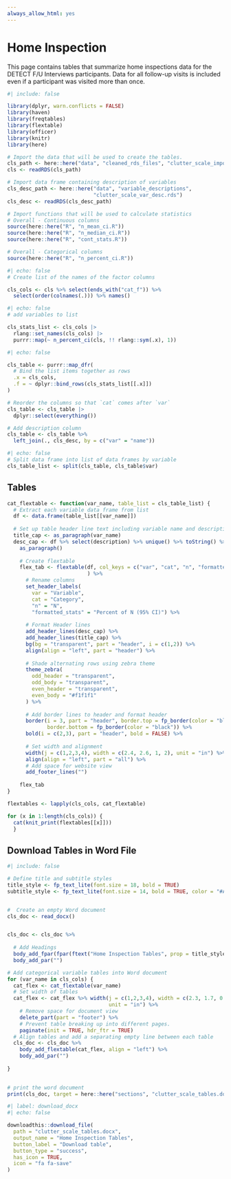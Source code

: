 ```yaml
---
always_allow_html: yes
---
```


# Home Inspection

This page contains tables that summarize home inspections data for the DETECT F/U Interviews participants. Data for all follow-up visits is included even if a participant was visited more than once.

```r
#| include: false

library(dplyr, warn.conflicts = FALSE)
library(haven)
library(freqtables)
library(flextable)
library(officer)
library(knitr)
library(here)

# Import the data that will be used to create the tables.
cls_path <- here::here("data", "cleaned_rds_files", "clutter_scale_import.rds")
cls <- readRDS(cls_path)

# Import data frame containing description of variables
cls_desc_path <- here::here("data", "variable_descriptions", 
                            "clutter_scale_var_desc.rds")
cls_desc <- readRDS(cls_desc_path)

# Import functions that will be used to calculate statistics
# Overall - Continuous columns
source(here::here("R", "n_mean_ci.R"))
source(here::here("R", "n_median_ci.R"))
source(here::here("R", "cont_stats.R"))

# Overall - Categorical columns
source(here::here("R", "n_percent_ci.R"))
```

<!-- ## Create lists of columns to analyze -->

```r
#| echo: false
# Create list of the names of the factor columns

cls_cols <- cls %>% select(ends_with("cat_f")) %>% 
  select(order(colnames(.))) %>% names()
```


<!-- ## Create data frame that contains overall summary statistics for the data -->

```r
#| echo: false
# add variables to list

cls_stats_list <- cls_cols |>
  rlang::set_names(cls_cols) |> 
  purrr::map(~ n_percent_ci(cls, !! rlang::sym(.x), 1))

```

```r
#| echo: false

cls_table <- purrr::map_dfr(
  # Bind the list items together as rows
  .x = cls_cols,
  .f = ~ dplyr::bind_rows(cls_stats_list[[.x]])
)

# Reorder the columns so that `cat` comes after `var`
cls_table <- cls_table |> 
  dplyr::select(everything())

# Add description column 
cls_table <- cls_table %>%
  left_join(., cls_desc, by = c("var" = "name"))
```

```r
#| echo: false
# Split data frame into list of data frames by variable
cls_table_list <- split(cls_table, cls_table$var)

```


<!-- ## Create Flextables -->

## Tables

```r
cat_flextable <- function(var_name, table_list = cls_table_list) {
  # Extract each variable data frame from list 
  df <- data.frame(table_list[[var_name]])
  
  # Set up table header line text including variable name and description
  title_cap <- as_paragraph(var_name)
  desc_cap <- df %>% select(description) %>% unique() %>% toString() %>% 
    as_paragraph()
    
    # Create flextable
    flex_tab <- flextable(df, col_keys = c("var", "cat", "n", "formatted_stats")
                          ) %>%
      # Rename columns
      set_header_labels(
        var = "Variable", 
        cat = "Category", 
        "n" = "N",
        "formatted_stats" = "Percent of N (95% CI)") %>%
      
      # Format Header lines
      add_header_lines(desc_cap) %>%
      add_header_lines(title_cap) %>%
      bg(bg = "transparent", part = "header", i = c(1,2)) %>%
      align(align = "left", part = "header") %>%
      
      # Shade alternating rows using zebra theme
      theme_zebra(
        odd_header = "transparent",
        odd_body = "transparent",
        even_header = "transparent",
        even_body = "#f1f1f1"
      ) %>%
      
      # Add border lines to header and format header
      border(i = 3, part = "header", border.top = fp_border(color = "black"), 
             border.bottom = fp_border(color = "black")) %>%
      bold(i = c(2,3), part = "header", bold = FALSE) %>%
      
      # Set width and alignment
      width(j = c(1,2,3,4), width = c(2.4, 2.6, 1, 2), unit = "in") %>%
      align(align = "left", part = "all") %>%
      # Add space for website view
      add_footer_lines("")
    
    flex_tab
}
```


```r
flextables <- lapply(cls_cols, cat_flextable)

for (x in 1:length(cls_cols)) {
  cat(knit_print(flextables[[x]]))
  }

```

## Download Tables in Word File

```r
#| include: false

# Define title and subtitle styles
title_style <- fp_text_lite(font.size = 18, bold = TRUE)
subtitle_style <- fp_text_lite(font.size = 14, bold = TRUE, color = "#A7A7A7")


#  Create an empty Word document
cls_doc <- read_docx()


cls_doc <- cls_doc %>%
  
  # Add Headings
  body_add_fpar(fpar(ftext("Home Inspection Tables", prop = title_style))) %>%
  body_add_par("")

# Add categorical variable tables into Word document
for (var_name in cls_cols) {
  cat_flex <- cat_flextable(var_name)
  # Set width of tables
  cat_flex <- cat_flex %>% width(j = c(1,2,3,4), width = c(2.3, 1.7, 0.8, 2), 
                                 unit = "in") %>%
    # Remove space for document view
    delete_part(part = "footer") %>%
    # Prevent table breaking up into different pages.
    paginate(init = TRUE, hdr_ftr = TRUE)
  # Align tables and add a separating empty line between each table    
  cls_doc <- cls_doc %>%
    body_add_flextable(cat_flex, align = "left") %>%
    body_add_par("")
    
}
  

# print the word document
print(cls_doc, target = here::here("sections", "clutter_scale_tables.docx"))
```


```r
#| label: download_docx
#| echo: false

downloadthis::download_file(
  path = "clutter_scale_tables.docx",
  output_name = "Home Inspection Tables",
  button_label = "Download table",
  button_type = "success",
  has_icon = TRUE,
  icon = "fa fa-save"
)
```




